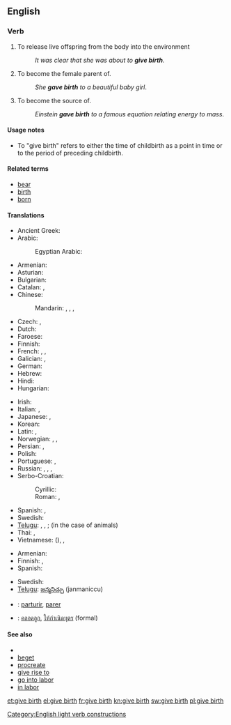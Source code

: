 ==English==

===Verb===
{{en-verb|head=[[give]] [[birth]]|gives birth|giving birth|gave birth|given birth}}

# {{intransitive|of [[viviparous]] animals}} To release live offspring from the body into the environment
#: ''It was clear that she was about to '''give birth'''.''
# {{intransitive|with ''to''|of [[viviparous]] animals}} To become the female parent of.
#: ''She '''gave birth''' to a beautiful baby girl''.
# {{intransitive|figuratively|usually|with ''to''}} To become the source of.
#: ''Einstein '''gave birth''' to a famous equation relating energy to mass''.

====Usage notes====
* To "give birth" refers to either the time of childbirth as a point in time or to the period of {{term|labor#Noun|labor}} preceding childbirth.

====Related terms====
* [[bear]]
* [[birth]]
* [[born]]

====Translations====
{{trans-top|produce new life}}
* Ancient Greek: {{tø|grc|τίκτω|tr=tíktō|sc=polytonic}}
* Arabic: {{t+|ar|ولد|alt=وُلِدَ|tr=wúlida}}
*: Egyptian Arabic: {{tø|arz|ولد|tr=weled|sc=Arab}}
* Armenian: {{t-|hy|ծնել|tr=çnel}}
* Asturian: {{t|ast|parir}}
* Bulgarian: {{t+|bg|раждам|tr=raždam}}
* Catalan: {{t|ca|parir}}, {{t|ca|donar a llum}}
* Chinese:
*: Mandarin: {{t-|cmn|生|tr=shēng|sc=Hani}},  {{t-|cmn|生育|tr=shēngyù|sc=Hani}},  {{t-|cmn|產|sc=Hani}},  {{t-|cmn|产|tr=chǎn|sc=Hani}}
* Czech: {{t-|cs|porodit}}, {{t-|cs|rodit}}
* Dutch: {{t+|nl|baren}}
* Faroese: {{t|fo|eiga}}
* Finnish: {{t+|fi|synnyttää}}
* French: {{t+|fr|mettre au monde}}, {{t+|fr|accoucher}}, {{t+|fr|donner naissance}}
* Galician: {{t|gl|parir}}, {{t|gl|dar a luz}}
* German: {{t+|de|gebären}}
* Hebrew: {{t-|he|הוליד|tr=holíd}}
* Hindi: {{t|hi|जन्म देना|tr=janma denā|xs=Hindi}}
* Hungarian: {{t+|hu|szül}}
{{trans-mid}}
* Irish: {{t-|ga|beir|xs=Irish}}
* Italian: {{t-|it|dare alla luce}}, {{t+|it|partorire}}
* Japanese: {{t-|ja|生む|tr=うむ, umu}}, {{t|ja|産む|tr=うむ, umu}}
* Korean: {{t+|ko|낳다|tr=nata|sc=Hang}}
* Latin: {{t-|la|pario|alt=pariō}}, {{t|la|creo}}
* Norwegian: {{t+|no|bære}}, {{t+|no|fram}}, {{t+|no|føde}}
* Persian: {{t|fa|وضع حمل|xs=Persian}}, {{t|fa|زاییدن|tr=zāyidan|xs=Persian}}
* Polish: {{t+|pl|urodzić}}
* Portuguese: {{t-|pt|dar a luz}}, {{t+|pt|parir}}
* Russian: {{t+|ru|рожать|tr=rožát’}} {{impf}}, {{t+|ru|родить|tr=rodít’}} {{pf.}},  {{qualifier|bookish}} {{t|ru|производить на свет|tr=proizvodít’ na svet}} {{impf}}, {{t|ru|произвести на свет|tr=proizvestí na svet}} {{pf.}}
* Serbo-Croatian:
*: Cyrillic: {{t|sh|родити}}
*: Roman: {{t|sh|roditi}}, {{t|sh|donjeti na svijet}}
* Spanish: {{t-|es|dar a luz}}, {{t+|es|parir}}
* Swedish: {{t+|sv|föda}}
* [[Telugu]]: {{t|te|కను|tr=kanu}}, {{t|te|ప్రసవించు|tr=prasaviMchu}}, {{t|te|జన్మనిచ్చు|tr=janmaniccu}}; {{t|te|ఈను|tr=eenu}} (in the case of animals)
* Thai: {{t|th|ประสูติ|tr=bprà-sòot}}, {{t|th|ตกลูก|tr=dtòk-lôok}}
* Vietnamese: {{t+|vi|sinh|xs=Vietnamese}} ({{t-|vi|生|sc=Hani|xs=Vietnamese}}), {{t|vi|sinh sản|xs=Vietnamese}}, {{t|vi|sinh ra}}
{{trans-bottom}}

{{trans-top|to become the source of}}
* Armenian: {{t-|hy|ծնել|tr=çnel}}
* Finnish: {{t+|fi|keksiä}}, {{t+|fi|luoda}}
* Spanish: {{t+|es|parir}}
{{trans-mid}}
* Swedish: {{t-|sv|kläcka}}
* [[Telugu]]: [[జన్మనిచ్చు]] (janmaniccu)
{{trans-bottom}}

{{checktrans-top}}
* {{ttbc|ia}}: [[parturir]], [[parer]]
* {{ttbc|th}}: [[คลอดลูก]], [[ให้กำเนิดบุตร]] (formal)
{{trans-bottom}}

====See also====
* {{pedia|Childbirth}}
* [[beget]]
* [[procreate]]
* [[give rise to]]
* [[go into labor]]
* [[in labor]]

[[Category:English light verb constructions]]

[[et:give birth]]
[[el:give birth]]
[[fr:give birth]]
[[kn:give birth]]
[[sw:give birth]]
[[pl:give birth]]